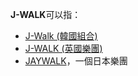 '''J-WALK'''可以指：
*[[J-Walk_(韓國組合)|J-Walk (韓國組合)]]
*[[J-WALK_(英國樂團)|J-WALK (英國樂團)]]
*[[JAYWALK|JAYWALK]]，一個日本樂團
{{disambig}}
